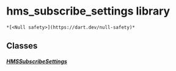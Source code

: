 # hms_subscribe_settings library

    *[<Null safety>](https://dart.dev/null-safety)*

## Classes

##### [HMSSubscribeSettings](../model_hms_subscribe_settings/HMSSubscribeSettings-class)
